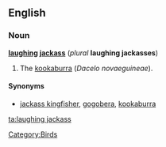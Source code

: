 ==English==

===Noun===

'''[[laughing]] [[jackass]]''' (''plural'' '''laughing jackasses''')

# The [[kookaburra]] (''Dacelo novaeguineae'').

====Synonyms====
*[[jackass kingfisher]], [[gogobera]], [[kookaburra]]

[[Category:Birds]]

[[ta:laughing jackass]]